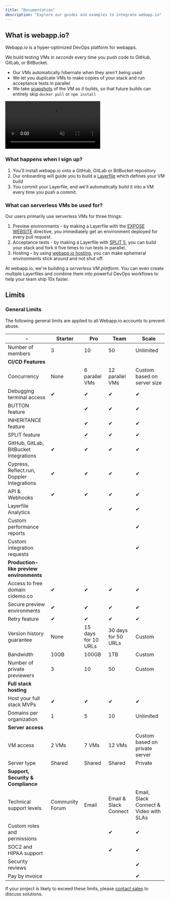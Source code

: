 ```yaml
---
title: "Documentation"
description: "Explore our guides and examples to integrate webapp.io"
---
```


## What is webapp.io?

Webapp.io is a hyper-optimized DevOps platform for webapps.

We build testing VMs in *seconds* every time you push code to GitHub, GitLab, or BitBucket.

- Our VMs automatically hibernate when they aren't being used
- We let you duplicate VMs to make copies of your stack and run acceptance tests in parallel
- We take [snapshots](/snapshots) of the VM as it builds, so that future builds can entirely skip `docker pull` or `npm install`

<video className="rounded" autoPlay muted>
  <source
    src="https://webapp.io/static/assets/what-is-webapp-arrows.mp4"
    type="video/mp4"
  />
</video>

### What happens when I sign up?

1. You'll install webapp.io onto a GitHub, GitLab or BitBucket repository
2. Our onboarding will guide you to build a [Layerfile](../layerfile-reference/intro) which defines your VM build
3. You commit your Layerfile, and we'll automatically build it into a VM every time you push a commit.


### What can serverless VMs be used for?

Our users primarily use serverless VMs for three things:

1. Preview environments - by making a Layerfile with the [EXPOSE WEBSITE](../layerfile-reference/expose-website) directive, you immediately get an environment deployed for every pull request.
2. Acceptance tests - by making a Layerfile with [SPLIT 5](../layerfile-reference/split), you can build your stack and fork it five times to run tests in parallel.
3. Hosting - by using [webapp.io hosting](../hosting/introduction), you can make ephemeral environments stick around and not shut off.

At webapp.io, we're building a *serverless VM platform*. You can even create multiple Layerfiles and combine them into powerful DevOps workflows to help your team ship 10x faster.


## Limits

### General Limits

The following general limits are applied to all Webapp.io accounts to prevent
abuse.

| -                                  | Starter  |   Pro   |   Team    |   Scale   |
| ---------------------------------- | -------- | ------- | --------- | --------- |
| Number of members | 3 | 10 | 50 | Unlimited |
| **CI/CD Features** | | | | |
| Concurrency | None | 6 parallel VMs | 12 parallel VMs | Custom based on server size |
| Debugging terminal access | ✔ | ✔ | ✔ | ✔ |
| BUTTON feature | | ✔ | ✔ | ✔ |
| INHERITANCE feature | | ✔ | ✔ | ✔ |
| SPLIT feature | | ✔ | ✔ | ✔ |
| GitHub, GitLab, BitBucket Integrations | ✔ | ✔ | ✔ | ✔ |
| Cypress, Reflect.run, Doppler Integrations | ✔ | ✔ | ✔ | ✔ |
| API & Webhooks | ✔ | ✔ | ✔ | ✔ |
| Layerfile Analytics |  |  | ✔ | ✔ |
| Custom performance reports |  |  |  | ✔ |
| Custom integration requests |  |  |  | ✔ |
| **Production-like preview environments** | | | | |
| Access to free domain cidemo.co | ✔ | ✔ | ✔ | ✔ |
| Secure preview environments | ✔ | ✔ | ✔ | ✔ |
| Retry feature | ✔ | ✔ | ✔ | ✔ |
| Version history guarantee | None | 15 days for 10 URLs | 30 days for 50 URLs | Custom |
| Bandwidth | 10GB | 100GB | 1TB | Custom |
| Number of private previewers | 3 | 10 | 50 | Custom |
| **Full stack hosting** | | | | |
| Host your full stack MVPs | ✔ | ✔ | ✔ | ✔ |
| Domains per organization | 1 | 5 | 10 | Unlimited |
| **Server access** | | | | |
| VM access | 2 VMs | 7 VMs | 12 VMs | Custom based on private server |
| Server type | Shared | Shared | Shared | Private |
| **Support, Security & Compliance** | | | | |
| Technical support levels | Community Forum | Email | Email & Slack Connect | Email, Slack Connect & Video with SLAs |
| Custom roles and permissions |  |  | ✔ | ✔ |
| SOC2 and HIPAA support |  |  | ✔ | ✔ |
| Security reviews |  |  |  | ✔ |
| Pay by invoice |  |  |  | ✔ |

If your project is likely to exceed these limits, please [contact sales](https://webapp.io/contact/sales) to discuss solutions.

